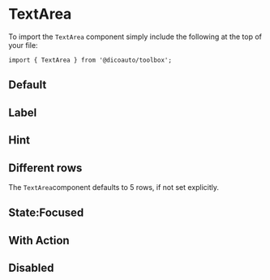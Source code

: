 
<Meta of={TextAreaStories} />

# TextArea

To import the `TextArea` component simply include the following at the top of your file:

```
import { TextArea } from '@dicoauto/toolbox';
```

## Default

<Canvas of={TextAreaStories.Default} />

## Label

<Canvas of={TextAreaStories.Label} />

## Hint

<Canvas of={TextAreaStories.Hint} />

## Different rows

The `TextArea`component defaults to 5 rows, if not set explicitly.

<Canvas of={TextAreaStories.DifferentRows} />

## State:Focused

<Canvas of={TextAreaStories.Focused} />

## With Action

<Canvas of={TextAreaStories.WithAction} />

## Disabled

<Canvas of={TextAreaStories.Disabled} />
